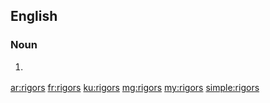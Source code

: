 ==English==

===Noun===
{{head|en|noun plural form}}

# {{lb|en|US}} {{plural of|rigor|lang=en}}

[[ar:rigors]]
[[fr:rigors]]
[[ku:rigors]]
[[mg:rigors]]
[[my:rigors]]
[[simple:rigors]]